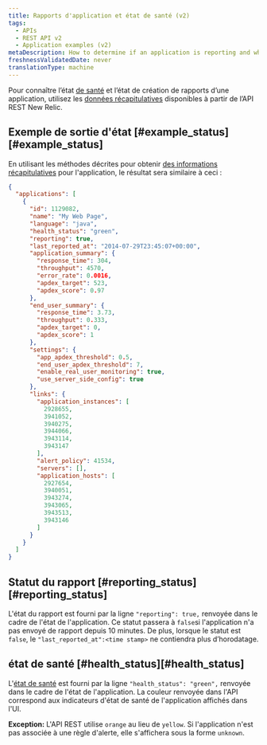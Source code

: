 ```yaml
---
title: Rapports d'application et état de santé (v2)
tags:
  - APIs
  - REST API v2
  - Application examples (v2)
metaDescription: How to determine if an application is reporting and what it's health status is by using New Relic's REST API v2.
freshnessValidatedDate: never
translationType: machine
---
```


Pour connaître l’état [de santé](/docs/accounts-partnerships/education/getting-started-new-relic/glossary#health-status) et l’état de création de rapports d’une application, utilisez les [données récapitulatives](/docs/apm/apis/api-v2-examples/summary-data-examples) disponibles à partir de l’API REST New Relic.

## Exemple de sortie d&apos;état [#example\_status][#example_status]

En utilisant les méthodes décrites pour obtenir [des informations récapitulatives](/docs/apm/apis/api-v2-examples/summary-data-examples) pour l&apos;application, le résultat sera similaire à ceci :

```json
{
  "applications": [
    {
      "id": 1129082,
      "name": "My Web Page",
      "language": "java",
      "health_status": "green",
      "reporting": true,
      "last_reported_at": "2014-07-29T23:45:07+00:00",
      "application_summary": {
        "response_time": 304,
        "throughput": 4570,
        "error_rate": 0.0016,
        "apdex_target": 523,
        "apdex_score": 0.97
      },
      "end_user_summary": {
        "response_time": 3.73,
        "throughput": 0.333,
        "apdex_target": 0,
        "apdex_score": 1
      },
      "settings": {
        "app_apdex_threshold": 0.5,
        "end_user_apdex_threshold": 7,
        "enable_real_user_monitoring": true,
        "use_server_side_config": true
      },
      "links": {
        "application_instances": [
          2928655,
          3941052,
          3940275,
          3944066,
          3943114,
          3943147
        ],
        "alert_policy": 41534,
        "servers": [],
        "application_hosts": [
          2927654,
          3940051,
          3943274,
          3943065,
          3943513,
          3943146
        ]
      }
    }
  ]
}
```

## Statut du rapport [#reporting\_status][#reporting_status]

L&apos;état du rapport est fourni par la ligne `"reporting": true,` renvoyée dans le cadre de l&apos;état de l&apos;application. Ce statut passera à `false`si l&apos;application n&apos;a pas envoyé de rapport depuis 10 minutes. De plus, lorsque le statut est `false`, le `"last_reported_at":<time stamp>` ne contiendra plus d’horodatage.

## état de santé [#health\_status][#health_status]

L&apos;[état de santé](/docs/accounts-partnerships/education/getting-started-new-relic/glossary#health-status) est fourni par la ligne `"health_status": "green",` renvoyée dans le cadre de l&apos;état de l&apos;application. La couleur renvoyée dans l&apos;API correspond aux indicateurs d&apos;état de santé de l&apos;application affichés dans l&apos;UI.

<DNT>**Exception:**</DNT> L&apos;API REST utilise `orange` au lieu de `yellow`. Si l&apos;application n&apos;est pas associée à une règle d&apos;alerte, elle s&apos;affichera sous la forme `unknown`.